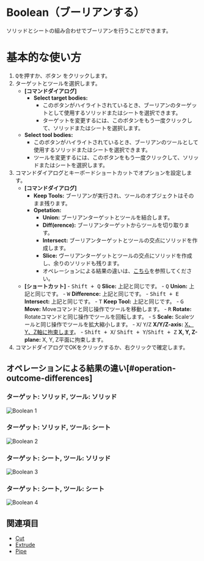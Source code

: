 
# Boolean（ブーリアンする）

<Reference shortcut="Q" command="Boolean" button="Left of Command Bar" />

ソリッドとシートの組み合わせでブーリアンを行うことができます。

# 基本的な使い方

1. <kbd>Q</kbd>を押すか、ボタン <ButtonIcon type="button-boolean" /> をクリックします。
2. ターゲットとツールを選択します。
   - **[コマンドダイアログ]**
      - **Select target bodies:** 
         - このボタンがハイライトされているとき、ブーリアンのターゲットとして使用するソリッドまたはシートを選択できます。
         - ターゲットを変更するには、このボタンをもう一度クリックして、ソリッドまたはシートを選択します。
    - **Select tool bodies:**  
         - このボタンがハイライトされているとき、ブーリアンのツールとして使用するソリッドまたはシートを選択できます。
         - ツールを変更するには、このボタンをもう一度クリックして、ソリッドまたはシートを選択します。
3. コマンドダイアログとキーボードショートカットでオプションを設定します。
   - **[コマンドダイアログ]**
      - **Keep Tools:** ブーリアンが実行され、ツールのオブジェクトはそのまま残ります。
      - **Opetation:**
         - **Union:** ブーリアンターゲットとツールを結合します。
         - **Diff(erence):** ブーリアンターゲットからツールを切り取ります。
         - **Intersect:** ブーリアンターゲットとツールの交点にソリッドを作成します。
         - **Slice:** ヴーリアンターゲットとツールの交点にソリッドを作成し、余りのソリッドも残ります。
         - オペレーションによる結果の違いは、[こちら](#operation-outcome-differences)を参照してください。
   - **[ショートカット]**
         - <kbd>Shift + Q</kbd> **Slice:** 上記と同じです。
         - <kbd>Q</kbd> **Union:**  上記と同じです。
         - <kbd>W</kbd> **Difference:**  上記と同じです。
         - <kbd>Shift + E</kbd> **Intersect:**  上記と同じです。
         - <kbd>T</kbd> **Keep Tool:**  上記と同じです。
         - <kbd>G</kbd> **Move:** Moveコマンドと同じ操作でツールを移動します。
         - <kbd>R</kbd> **Rotate:** Rotateコマンドと同じ操作でツールを回転します。
         - <kbd>S</kbd> **Scale:** Scaleツールと同じ操作でツールを拡大縮小します。
         - <kbd>X</kbd>/ <kbd>Y</kbd>/<kbd>Z</kbd> **X/Y/Z-axis:** [X、Y、Z軸に拘束します](./sketching-essentials#constrain-to-an-axis)。
         - <kbd>Shift + X</kbd>/ <kbd>Shift + Y</kbd>/<kbd>Shift + Z</kbd> **X, Y, Z-plane:** X, Y, Z平面に拘束します。
4. コマンドダイアログでOKをクリックするか、右クリックで確定します。

## オペレーションによる結果の違い[#operation-outcome-differences]

### ターゲット: ソリッド, ツール: ソリッド
![Boolean 1](/img/boolean-1.png )

### ターゲット: ソリッド, ツール: シート
![Boolean 2](/img/boolean-2.png )

### ターゲット: シート, ツール: ソリッド
![Boolean 3](/img/boolean-3.png )

### ターゲット: シート, ツール: シート
![Boolean 4](/img/boolean-4.png )

## 関連項目
- [Cut](./cut)
- [Extrude](./extrude)
- [Pipe](./pipe)











